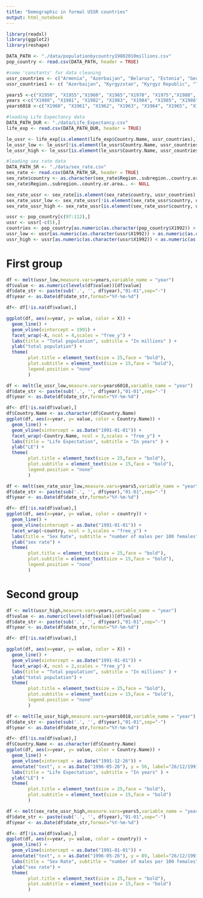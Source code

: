 ```yaml
---
title: "Demographic in formal USSR countries"
output: html_notebook
---
```


```r
library(readxl)
library(ggplot2)
library(reshape)
```



```r
DATA_PATH <- "./data/populationbycountry19802010millions.csv"
pop_country <- read.csv(DATA_PATH, header = TRUE)

#some 'constants' for data cleaning
ussr_countries <- c("Armenia", "Azerbaijan", "Belarus", "Estonia", "Georgia", "Kazakhstan", "Kyrgyzstan", "Kyrgyz Republic", "Latvia", "Lithuania", "Moldova", "Russia", "Russian Federation", "Tajikistan", "Turkmenistan", "Ukraine", "Uzbekistan")
ussr_countries1 <- c( "Azerbaijan", "Kyrgyzstan", "Kyrgyz Republic", "Tajikistan", "Turkmenistan", "Uzbekistan")

years5 <-c("X1950", "X1955","X1960", "X1965","X1970", "X1975","X1980", "X1985",  "X1990",  "X1995", "X2000", "X2005", "X2010", "X2015")
years <-c("X1980", "X1981", "X1982", "X1983", "X1984", "X1985", "X1986", "X1987", "X1988", "X1989", "X1990", "X1991", "X1992", "X1993", "X1994", "X1995", "X1996", "X1997", "X1998", "X1999", "X2000", "X2001", "X2002", "X2003", "X2004", "X2005", "X2006", "X2007", "X2008", "X2009", "X2010")
years6018 <-c("X1960", "X1961", "X1962", "X1963", "X1964", "X1965", "X1966", "X1967", "X1968", "X1969", "X1970", "X1971", "X1972", "X1973", "X1974", "X1975", "X1976", "X1977", "X1978", "X1979", "X1980", "X1981", "X1982", "X1983", "X1984", "X1985", "X1986", "X1987", "X1988", "X1989", "X1990", "X1991", "X1992", "X1993", "X1994", "X1995", "X1996", "X1997", "X1998", "X1999", "X2000", "X2001", "X2002", "X2003", "X2004", "X2005", "X2006", "X2007", "X2008", "X2009", "X2010", "X2011", "X2012", "X2013", "X2014", "X2015", "X2016", "X2017")

```

```r
#loading Life Expectancy data
DATA_PATH_DUR <- "./data/Life_Expectancy.csv"
life_exp <- read.csv(DATA_PATH_DUR, header = TRUE)

le_ussr <- life_exp[is.element(life_exp$Country.Name, ussr_countries),]
le_ussr_low <- le_ussr[!is.element(le_ussr$Country.Name, ussr_countries1),]
le_ussr_high <- le_ussr[is.element(le_ussr$Country.Name, ussr_countries1),]
```

```r
#loading sex rate data
DATA_PATH_SR <- "./data/sex_rate.csv"
sex_rate <- read.csv(DATA_PATH_SR, header = TRUE)
sex_rate$country <- as.character(sex_rate$Region..subregion..country.or.area..)
sex_rate$Region..subregion..country.or.area.. <- NULL

sex_rate_ussr <- sex_rate[is.element(sex_rate$country, ussr_countries),]
sex_rate_ussr_low <- sex_rate_ussr[!is.element(sex_rate_ussr$country, ussr_countries1),]
sex_rate_ussr_high <- sex_rate_ussr[is.element(sex_rate_ussr$country, ussr_countries1),]
```


```r
ussr <- pop_country[c(97:112),]
ussr <- ussr[-c(5),]
countries <- pop_country[as.numeric(as.character(pop_country$X1992)) > as.numeric(as.character(pop_country$X2010)),]
ussr_low <- ussr[as.numeric(as.character(ussr$X1992)) > as.numeric(as.character(ussr$X2010)),]
ussr_high <- ussr[as.numeric(as.character(ussr$X1992)) < as.numeric(as.character(ussr$X2010)),]
```

# First group

```r
df <- melt(ussr_low,measure.vars=years,variable_name = "year")
df$value <- as.numeric(levels(df$value))[df$value]
df$date_str <- paste(sub('.', '', df$year),"01-01",sep="-")
df$year <- as.Date(df$date_str,format="%Y-%m-%d")

df<- df[!is.na(df$value),]

ggplot(df, aes(x=year, y= value, color = X)) +
  geom_line() +
  geom_vline(xintercept = 1991) +
  facet_wrap(~X, ncol = 4,scales = "free_y") +
  labs(title = "Total population", subtitle = "In millions" ) +
  ylab("total population") +
  theme(
        plot.title = element_text(size = 25,face = "bold"),
        plot.subtitle = element_text(size = 15,face = "bold"),
        legend.position = "none"
        ) 
```


```r
df <- melt(le_ussr_low,measure.vars=years6018,variable_name = "year")
df$date_str <- paste(sub('.', '', df$year),"01-01",sep="-")
df$year <- as.Date(df$date_str,format="%Y-%m-%d")

df<- df[!is.na(df$value),]
df$Country.Name <- as.character(df$Country.Name)
ggplot(df, aes(x=year, y= value, color = Country.Name)) +
  geom_line() +
  geom_vline(xintercept = as.Date("1991-01-01")) +
  facet_wrap(~Country.Name, ncol = 3,scales = "free_y") +
  labs(title = "Life Expectation", subtitle = "In years" ) +
  ylab("LE") +
  theme(
        plot.title = element_text(size = 25,face = "bold"),
        plot.subtitle = element_text(size = 15,face = "bold"),
        legend.position = "none"
        ) 
```

```r
df <- melt(sex_rate_ussr_low,measure.vars=years5,variable_name = "year") 
df$date_str <- paste(sub('.', '', df$year),"01-01",sep="-")
df$year <- as.Date(df$date_str,format="%Y-%m-%d")

df<- df[!is.na(df$value),]
ggplot(df, aes(x=year, y= value, color = country)) +
  geom_line() +
  geom_vline(xintercept = as.Date("1991-01-01")) +
  facet_wrap(~country, ncol = 3,scales = "free_y") +
  labs(title = "Sex Rate", subtitle = "number of males per 100 females" ) +
  ylab("sex rate") +
  theme(
        plot.title = element_text(size = 25,face = "bold"),
        plot.subtitle = element_text(size = 15,face = "bold"),
        legend.position = "none"
        ) 
```

# Second group

```r
df <- melt(ussr_high,measure.vars=years,variable_name = "year")
df$value <- as.numeric(levels(df$value))[df$value]
df$date_str <- paste(sub('.', '', df$year),"01-01",sep="-")
df$year <- as.Date(df$date_str,format="%Y-%m-%d")

df<- df[!is.na(df$value),]

ggplot(df, aes(x=year, y= value, color = X)) +
  geom_line() +
  geom_vline(xintercept = as.Date("1991-01-01")) +
  facet_wrap(~X, ncol = 2,scales = "free_y") +
  labs(title = "Total population", subtitle = "In millions" ) +
  ylab("total population") +
  theme(
        plot.title = element_text(size = 25,face = "bold"),
        plot.subtitle = element_text(size = 15,face = "bold"),
        legend.position = "none"
        ) 
```

```r
df <- melt(le_ussr_high,measure.vars=years6018,variable_name = "year")
df$date_str <- paste(sub('.', '', df$year),"01-01",sep="-")
df$year <- as.Date(df$date_str,format="%Y-%m-%d")

df<- df[!is.na(df$value),]
df$Country.Name <- as.character(df$Country.Name)
ggplot(df, aes(x=year, y= value, color = Country.Name)) +
  geom_line() +
  geom_vline(xintercept = as.Date("1991-12-26")) +
  annotate("text", x = as.Date("1996-05-26"), y = 56, label="26/12/1991",size=3.4) +
  labs(title = "Life Expectation", subtitle = "In years" ) +
  ylab("LE") +
  theme(
        plot.title = element_text(size = 25,face = "bold"),
        plot.subtitle = element_text(size = 15,face = "bold")
        )  
```

```r
df <- melt(sex_rate_ussr_high,measure.vars=years5,variable_name = "year")
df$date_str <- paste(sub('.', '', df$year),"01-01",sep="-")
df$year <- as.Date(df$date_str,format="%Y-%m-%d")

df<- df[!is.na(df$value),]
ggplot(df, aes(x=year, y= value, color = country)) +
  geom_line() +
  geom_vline(xintercept = as.Date("1991-01-01")) +
  annotate("text", x = as.Date("1996-05-26"), y = 89, label="26/12/1991",size=3.4) +
  labs(title = "Sex Rate", subtitle = "number of males per 100 females" ) +
  ylab("sex rate") +
  theme(
        plot.title = element_text(size = 25,face = "bold"),
        plot.subtitle = element_text(size = 15,face = "bold")
        )
```




